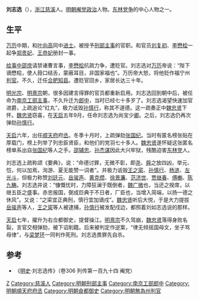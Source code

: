 '''刘志选'''（{{bd|?||1627年|catIdx=L}}），[[浙江|浙江]][[慈溪|慈溪]]人。[[明朝|明朝]][[阉党|阉党]][[政治|政治]]人物。[[东林党争|东林党争]]的中心人物之一。

==生平==
[[万历|万历]]中期，和[[叶向高|叶向高]]同中[[进士|进士]]。被授予[[刑部|刑部]][[主事|主事]]的官职。和官员[[刘复初|刘复初]]、[[李懋桧|李懋桧]]一起争[[郑贵妃|郑贵妃]]、[[王恭妃|王恭妃]]册封一事。

[[给事中|给事中]][[邵庶|邵庶]]请禁诸曹言事，[[李懋桧|李懋桧]]抗疏力争，遭贬官。刘志选对[[万历|万历]]帝说：“陛下谪懋桧，使人箝口结舌，蒙蔽耳目，非国家福也”。万历帝大怒，将他贬作福宁州[[判官|判官]]。不久，迁任[[合肥|合肥]][[知县|知县]]。遭贬官回乡，家居长达三十年。

[[明光宗|明光宗]]、[[明熹宗|明熹宗]]朝，很多因建言得罪的官员都重新启用。刘志选回到朝中后，被任命为[[南京|南京]][[工部|工部]][[主事|主事]]，不久升迁为[[郎中|郎中]]，当时已经七十多岁了。刘志选渴望快速加官进爵，上疏追论“红丸”，极力诋毁[[孙慎行|孙慎行]]，称其不道德。这一疏奏正中[[魏忠贤|魏忠贤]]下怀。[[魏忠贤|魏忠贤]]窃喜，在[[天启_(明朝)|天启]]五年9月，任命刘志选为尚宝少[[卿|卿]]。之后，刘志选仍再次弹劾[[孙慎行|孙慎行]]。

[[天启_(明朝)|天启]]六年，出任[[顺天府|顺天府]]府[[丞|丞]]。冬季十月时，上疏弹劾[[张国纪|张国纪]]。当时有匿名榜张贴在厚载门，榜上列举了列忠臣贤臣，和他们的党羽七十多人。[[魏忠贤|魏忠贤]]遂怀疑这张匿名榜单系出自[[张国纪|张国纪]]等人之手。[[邵辅忠|邵辅忠]]、[[孙杰谋|孙杰谋]]因此大兴牢狱，残酷迫害[[东林党|东林党]]人。

刘志选上疏称颂《要典》，说：“命德讨罪，无微不彰，即[[尧|尧]]、[[舜|舜]]之放四凶，举元、恺，何以加焉，洵游、夏无能赞一词者”。并极力诋毁[[王之寀|王之寀]]、[[孙慎行|孙慎行]]、[[杨涟|杨涟]]、[[左光斗|左光斗]]，但极力称赞[[刘廷元|刘廷元]]、[[岳骏声|岳骏声]]、[[黄克缵|黄克缵]]、[[徐景濂|徐景濂]]、[[范济世|范济世]]、[[贾继春|贾继春]]、[[傅櫆|傅櫆]]、[[陈九畴|陈九畴]]。刘志选并说：“慷慨忧时，力障狂澜于既倒者，[[魏广微|魏广微]]也，当还之揆席，以继五臣之盛事。赤忠报国，弼成巨典于不日者，厂臣也，当增入简端，以扬一德之休风”。又说：“之寀宜正典刑，慎行宜加谪戍”。[[魏忠贤|魏忠贤]]听后大悦，于是大力提拔[[岳骏声|岳骏声]]等人，[[王之寀|王之寀]]等人被逮捕，[[孙慎行|孙慎行]]被发配戍边，都照着刘如志选说的那样。

[[天启_(明朝)|天启]]七年，擢升为右佥都御史，提督操江。[[明熹宗|明熹宗]]不久驾崩，[[魏忠贤|魏忠贤]]落得身败名裂，言官交相弹劾，被下诏削籍。后来被判定作逆案，“律无倾摇国母文，坐子骂母律”，与[[梁梦环|梁梦环]]一同判作死刑。刘志选畏罪先自杀。

==参考==
*《[[明史|明史]]·刘志选传》（卷306 列传第一百九十四 阉党）

{{萬曆十一年癸未科殿試金榜}}

{{Authority control}}

{{DEFAULTSORT:Liu劉}}
[[Category:刘姓|Z]]
[[Category:慈溪人|Category:慈溪人]]
[[Category:明朝刑部主事|Category:明朝刑部主事]]
[[Category:南京工部郎中|Category:南京工部郎中]]
[[Category:明朝順天府府丞|Category:明朝順天府府丞]]
[[Category:明朝僉都御史|Category:明朝僉都御史]]
[[Category:明朝無為州判官|Category:明朝無為州判官]]
